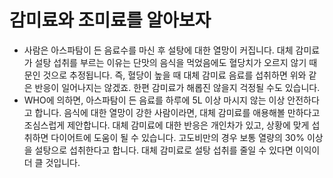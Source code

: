 # 감미료와 조미료를 알아보자

- 사람은 아스파탐이 든 음료수를 마신 후 설탕에 대한 열망이 커집니다. 대체 감미료가 설탕 섭취를 부르는 이유는 단맛의 음식을 먹었음에도 혈당치가 오르지 않기 때문인 것으로 추정됩니다. 즉, 혈당이 높을 때 대체 감미료 음료를 섭취하면 위와 같은 반응이 일어나지는 않겠죠. 한편 감미료가 해롭진 않을지 걱정될 수도 있습니다.
- WHO에 의하면, 아스파탐이 든 음료를 하루에 5L 이상 마시지 않는 이상 안전하다고 합니다. 음식에 대한 열망이 강한 사람이라면, 대체 감미료를 애용해볼 만하다고 조심스럽게 제안합니다. 대체 감미료에 대한 반응은 개인차가 있고, 상황에 맞게 섭취하면 다이어트에 도움이 될 수 있습니다. 고도비만의 경우 보통 열량의 30% 이상을 설탕으로 섭취한다고 합니다. 대체 감미료로 설탕 섭취를 줄일 수 있다면 이익이 더 클 것입니다.
